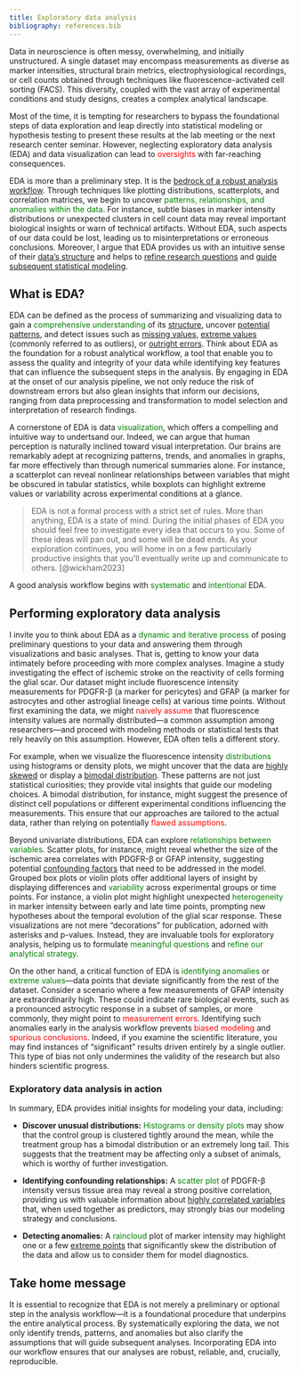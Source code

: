 ```yaml
---
title: Exploratory data analysis
bibliography: references.bib
---
```


Data in neuroscience is often messy, overwhelming, and initially unstructured. A single dataset may encompass measurements as diverse as marker intensities, structural brain metrics, electrophysiological recordings, or cell counts obtained through techniques like fluorescence-activated cell sorting (FACS). This diversity, coupled with the vast array of experimental conditions and study designs, creates a complex analytical landscape. 

Most of the time, it is tempting for researchers to bypass the foundational steps of data exploration and leap directly into statistical modeling or hypothesis testing to present these results at the lab meeting or the next research center seminar. However, neglecting exploratory data analysis (EDA) and data visualization can lead to [oversights]{style="color:red;"} with far-reaching consequences.

EDA is more than a preliminary step. It is the [bedrock of a robust analysis workflow]{style="text-decoration: underline;"}. Through techniques like plotting distributions, scatterplots, and correlation matrices, we begin to uncover [patterns, relationships, and anomalies within the data]{style="color:green;"}. For instance, subtle biases in marker intensity distributions or unexpected clusters in cell count data may reveal important biological insights or warn of technical artifacts. Without EDA, such aspects of our data could be lost, leading us to misinterpretations or erroneous conclusions. Moreover, I argue that EDA provides us with an intuitive sense of their [data’s structure]{style="text-decoration: underline;"} and helps to [refine research questions]{style="text-decoration: underline;"} and [guide subsequent statistical modeling]{style="text-decoration: underline;"}.

## What is EDA?

EDA can be defined as the process of summarizing and visualizing data to gain a [comprehensive understanding]{style="color:green;"} of its [structure]{style="text-decoration: underline;"}, uncover [potential patterns]{style="text-decoration: underline;"}, and detect issues such as [missing values]{style="text-decoration: underline;"}, [extreme values]{style="text-decoration: underline;"} (commonly referred to as outliers), or [outright errors]{style="text-decoration: underline;"}. Think about EDA as the foundation for a robust analytical workflow, a tool that enable you to assess the quality and integrity of your data while identifying key features that can influence the subsequent steps in the analysis. By engaging in EDA at the onset of our analysis pipeline, we not only reduce the risk of downstream errors but also glean insights that inform our decisions, ranging from data preprocessing and transformation to model selection and interpretation of research findings.

A cornerstone of EDA is data [visualization]{style="color:green;"}, which offers a compelling and intuitive way to undertsand our. Indeed, we can argue that human perception is naturally inclined toward visual interpretation. Our brains are remarkably adept at recognizing patterns, trends, and anomalies in graphs, far more effectively than through numerical summaries alone. For instance, a scatterplot can reveal nonlinear relationships between variables that might be obscured in tabular statistics, while boxplots can highlight extreme values or variability across experimental conditions at a glance.

> EDA is not a formal process with a strict set of rules.
> More than anything, EDA is a state of mind.
> During the initial phases of EDA you should feel free to investigate every idea that occurs to you.
> Some of these ideas will pan out, and some will be dead ends.
> As your exploration continues, you will home in on a few particularly productive insights that you’ll eventually write up and communicate to others.
> [@wickham2023]

::: callout-tip
A good analysis workflow begins with [systematic]{style="color:green;"} and [intentional]{style="color:green;"} EDA.
:::

## Performing exploratory data analysis

I invite you to think about EDA as a [dynamic and iterative process]{style="color:green;"} of posing preliminary questions to your data and answering them through visualizations and basic analyses. That is, getting to know your data intimately before proceeding with more complex analyses. Imagine a study investigating the effect of ischemic stroke on the reactivity of cells forming the glial scar. Our dataset might include fluorescence intensity measurements for PDGFR-β (a marker for pericytes) and GFAP (a marker for astrocytes and other astroglial lineage cells) at various time points. Without first examining the data, we might [naively assume]{style="color:red;"} that fluorescence intensity values are normally distributed—a common assumption among researchers—and proceed with modeling methods or statistical tests that rely heavily on this assumption. However, EDA often tells a different story.

For example, when we visualize the fluorescence intensity [distributions]{style="color:green;"} using histograms or density plots, we might uncover that the data are [highly skewed]{style="text-decoration: underline;"} or display a [bimodal distribution]{style="text-decoration: underline;"}. These patterns are not just statistical curiosities; they provide vital insights that guide our modeling choices. A bimodal distribution, for instance, might suggest the presence of distinct cell populations or different experimental conditions influencing the measurements. This ensure that our approaches are tailored to the actual data, rather than relying on potentially [flawed assumptions]{style="color:red;"}.

Beyond univariate distributions, EDA can explore [relationships between variables]{style="color:green;"}. Scatter plots, for instance, might reveal whether the size of the ischemic area correlates with PDGFR-β or GFAP intensity, suggesting potential [confounding factors]{style="text-decoration: underline;"} that need to be addressed in the model. Grouped box plots or violin plots offer additional layers of insight by displaying differences and [variability]{style="color:green;"} across experimental groups or time points. For instance, a violin plot might highlight unexpected [heterogeneity]{style="color:green;"} in marker intensity between early and late time points, prompting new hypotheses about the temporal evolution of the glial scar response. These visualizations are not mere "decorations" for publication, adorned with asterisks and p-values. Instead, they are invaluable tools for exploratory analysis, helping us to formulate [meaningful questions]{style="color:green;"} and [refine our analytical strategy]{style="color:green;"}.

On the other hand, a critical function of EDA is [identifying anomalies]{style="color:green;"} or [extreme values]{style="color:green;"}—data points that deviate significantly from the rest of the dataset. Consider a scenario where a few measurements of GFAP intensity are extraordinarily high. These could indicate rare biological events, such as a pronounced astrocytic response in a subset of samples, or more commonly, they might point to [measurement errors]{style="color:red;"}. Identifying such anomalies early in the analysis workflow prevents [biased modeling]{style="color:red;"} and [spurious conclusions]{style="color:red;"}. Indeed, if you examine the scientific literature, you may find instances of "significant" results driven entirely by a single outlier. This type of bias not only undermines the validity of the research but also hinders scientific progress.

::: callout-tip
### Exploratory data analysis in action

In summary, EDA provides initial insights for modeling your data, including:

-   **Discover unusual distributions:** [Histograms or density plots]{style="color:green;"} may show that the control group is clustered tightly around the mean, while the treatment group has a bimodal distribution or an extremely long tail. This suggests that the treatment may be affecting only a subset of animals, which is worthy of further investigation.

-   **Identifying confounding relationships:** A [scatter plot]{style="color:green;"} of PDGFR-β intensity versus tissue area may reveal a strong positive correlation, providing us with valuable information about [highly correlated variables]{style="text-decoration: underline;"} that, when used together as predictors, may strongly bias our modeling strategy and conclusions.

-   **Detecting anomalies:** A [raincloud]{style="color:green;"} plot of marker intensity may highlight one or a few [extreme points]{style="text-decoration: underline;"} that significantly skew the distribution of the data and allow us to consider them for model diagnostics.
:::

## Take home message

It is essential to recognize that EDA is not merely a preliminary or optional step in the analysis workflow—it is a foundational procedure that underpins the entire analytical process. By systematically exploring the data, we not only identify trends, patterns, and anomalies but also clarify the assumptions that will guide subsequent analyses. Incorporating EDA into our workflow ensures that our analyses are robust, reliable, and, crucially, reproducible. 